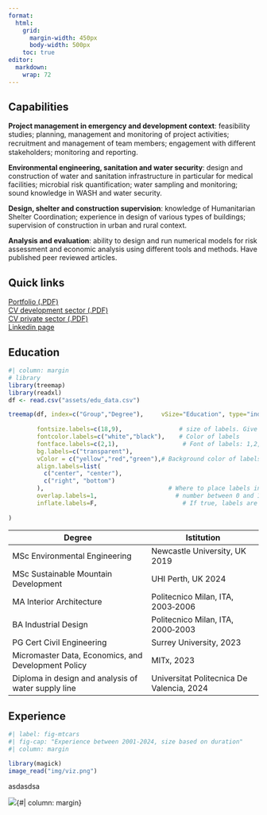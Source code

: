 ```yaml
---
format:
  html:
    grid:
      margin-width: 450px
      body-width: 500px
    toc: true
editor: 
  markdown: 
    wrap: 72
---
```


## Capabilities {.unnumbered}

**Project management in emergency and development context**: feasibility
studies; planning, management and monitoring of project activities;
recruitment and management of team members; engagement with diﬀerent
stakeholders; monitoring and reporting.

**Environmental engineering, sanitation and water security**: design and
construction of water and sanitation infrastructure in particular for
medical facilities; microbial risk quantification; water sampling and
monitoring; sound knowledge in WASH and water security.

**Design, shelter and construction supervision**: knowledge of
Humanitarian Shelter Coordination; experience in design of various types
of buildings; supervision of construction in urban and rural context.

**Analysis and evaluation**: ability to design and run numerical models
for risk assessment and economic analysis using different tools and
methods. Have published peer reviewed articles.

## Quick links

[Portfolio (.PDF)](img/portfolio.pdf)\
[CV development sector (.PDF)](img/cv_dev.pdf)\
[CV private sector (.PDF)](img/cv_private.pdf)\
[Linkedin page](https://www.linkedin.com/in/giacomobutte/)

## Education

```r
#| column: margin
# library
library(treemap)
library(readxl)
df <- read.csv("assets/edu_data.csv")

treemap(df, index=c("Group","Degree"),     vSize="Education", type="index",
        
        fontsize.labels=c(18,9),                # size of labels. Give the size per level of aggregation: size for group, size for subgroup, sub-subgroups...
        fontcolor.labels=c("white","black"),    # Color of labels
        fontface.labels=c(2,1),                  # Font of labels: 1,2,3,4 for normal, bold, italic, bold-italic...
        bg.labels=c("transparent"), 
        vColor = c("yellow","red","green"),# Background color of labels
        align.labels=list(
          c("center", "center"), 
          c("right", "bottom")
        ),                                   # Where to place labels in the rectangle?
        overlap.labels=1,                      # number between 0 and 1 that determines the tolerance of the overlap between labels. 0 means that labels of lower levels are not printed if higher level labels overlap, 1  means that labels are always printed. In-between values, for instance the default value .5, means that lower level labels are printed if other labels do not overlap with more than .5  times their area size.
        inflate.labels=F,                        # If true, labels are bigger when rectangle is bigger.
        
)
```

| Degree                                              | Istitution                                |
|----------------------------------------|--------------------------------|
| MSc Environmental Engineering                       | Newcastle University, UK 2019             |
| MSc Sustainable Mountain Development                | UHI Perth, UK 2024                        |
| MA Interior Architecture                            | Politecnico Milan, ITA, 2003‑2006         |
| BA Industrial Design                                | Politecnico Milan, ITA, 2000‑2003         |
| PG Cert Civil Engineering                           | Surrey University, 2023                   |
| Micromaster Data, Economics, and Development Policy | MITx, 2023                                |
| Diploma in design and analysis of water supply line | Universitat Politecnica De Valencia, 2024 |

## Experience

```r
#| label: fig-mtcars
#| fig-cap: "Experience between 2001-2024, size based on duration"
#| column: margin

library(magick)
image_read("img/viz.png")

```
asdasdsa


![](img/g.png){#| column: margin}

